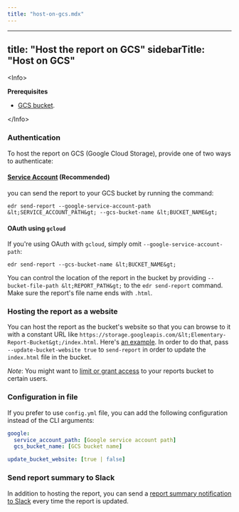 ```yaml
---
title: "host-on-gcs.mdx"
---
```


---
title: "Host the report on GCS"
sidebarTitle: "Host on GCS"
---

&lt;Info&gt;

**Prerequisites**

- [GCS bucket](https://cloud.google.com/storage/docs/creating-buckets).

&lt;/Info&gt;

### Authentication

To host the report on GCS (Google Cloud Storage), provide one of two ways to authenticate:

#### [Service Account](https://cloud.google.com/iam/docs/creating-managing-service-account-keys) (Recommended)

you can send the report to your GCS bucket by running the command:

```shell
edr send-report --google-service-account-path &lt;SERVICE_ACCOUNT_PATH&gt; --gcs-bucket-name &lt;BUCKET_NAME&gt;
```

#### OAuth using `gcloud`

If you're using OAuth with `gcloud`, simply omit `--google-service-account-path`:

```shell
edr send-report --gcs-bucket-name &lt;BUCKET_NAME&gt;
```

You can control the location of the report in the bucket by providing `--bucket-file-path &lt;REPORT_PATH&gt;` to
the `edr send-report` command. Make sure the report's file name ends with `.html`.

### Hosting the report as a website

You can host the report as the bucket's website so that you can browse to it with a constant URL
like `https://storage.googleapis.com/&lt;Elementary-Report-Bucket&gt;/index.html`.
Here's [an example](https://storage.googleapis.com/elementary_static/elementary_demo.html).
In order to do that, pass `--update-bucket-website true` to `send-report` in order to update the `index.html` file in
the bucket.

_Note_: You might want to [limit or grant access](https://cloud.google.com/storage/docs/access-control) to your reports
bucket to certain users.

### Configuration in file

If you prefer to use `config.yml` file, you can add the following configuration instead of the CLI arguments:

```yml
google:
  service_account_path: [Google service account path]
  gcs_bucket_name: [GCS bucket name]

update_bucket_website: [true | false]
```

### Send report summary to Slack

In addition to hosting the report, you can send a [report summary notification to Slack](/oss/guides/share-observability-report/send-report-summary) every time the report is updated.
